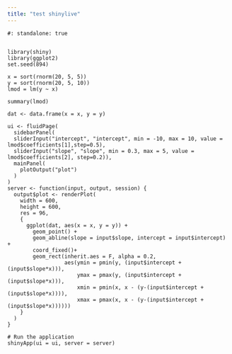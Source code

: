 ```yaml
---
title: "test shinylive"
---
```


```shinylive-r
#: standalone: true


library(shiny)
library(ggplot2)
set.seed(894)

x = sort(rnorm(20, 5, 5))
y = sort(rnorm(20, 5, 10))
lmod = lm(y ~ x)

summary(lmod)

dat <- data.frame(x = x, y = y)

ui <- fluidPage(
  sidebarPanel(
  sliderInput("intercept", "intercept", min = -10, max = 10, value = lmod$coefficients[1],step=0.5),
  sliderInput("slope", "slope", min = 0.3, max = 5, value = lmod$coefficients[2], step=0.2)),
  mainPanel(
    plotOutput("plot")
  )
)
server <- function(input, output, session) {
  output$plot <- renderPlot(
    width = 600,
    height = 600,
    res = 96,
    {
      ggplot(dat, aes(x = x, y = y)) + 
        geom_point() +
        geom_abline(slope = input$slope, intercept = input$intercept) +
        coord_fixed()+
        geom_rect(inherit.aes = F, alpha = 0.2,
                  aes(ymin = pmin(y, (input$intercept + (input$slope*x))), 
                      ymax = pmax(y, (input$intercept + (input$slope*x))), 
                      xmin = pmin(x, x - (y-(input$intercept + (input$slope*x)))),
                      xmax = pmax(x, x - (y-(input$intercept + (input$slope*x))))))
    }
  )
}

# Run the application 
shinyApp(ui = ui, server = server)


```
